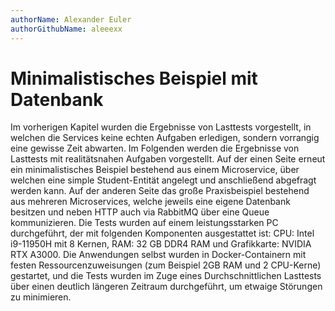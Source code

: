 ```yaml
---
authorName: Alexander Euler
authorGithubName: aleeexx
---
```


# Minimalistisches Beispiel mit Datenbank

Im vorherigen Kapitel wurden die Ergebnisse von Lasttests vorgestellt, in welchen die Services keine echten
Aufgaben erledigen, sondern vorrangig eine gewisse Zeit abwarten. Im Folgenden werden die Ergebnisse von
Lasttests mit realitätsnahen Aufgaben vorgestellt. Auf der einen Seite erneut ein minimalistisches Beispiel
bestehend aus einem Microservice, über welchen eine simple Student-Entität angelegt und anschließend abgefragt
werden kann. Auf der anderen Seite das große Praxisbeispiel bestehend aus mehreren Microservices, welche
jeweils eine eigene Datenbank besitzen und neben HTTP auch via RabbitMQ über eine Queue kommunizieren.
Die Tests wurden auf einem leistungsstarken PC durchgeführt, der mit folgenden Komponenten ausgestattet ist:
CPU: Intel i9-11950H mit 8 Kernen, RAM: 32 GB DDR4 RAM und Grafikkarte: NVIDIA RTX A3000. Die Anwendungen
selbst wurden in Docker-Containern mit festen Ressourcenzuweisungen (zum Beispiel 2GB RAM und 2 CPU-Kerne)
gestartet, und die Tests wurden im Zuge eines Durchschnittlichen Lasttests über einen deutlich längeren
Zeitraum durchgeführt, um etwaige Störungen zu minimieren.

